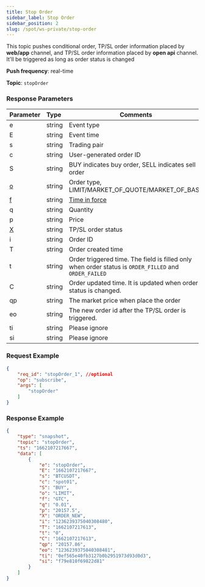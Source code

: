 ```yaml
---
title: Stop Order
sidebar_label: Stop Order
sidebar_position: 2
slug: /spot/ws-private/stop-order
---
```



<p>This topic pushes conditional order, TP/SL order information placed by <b>web/app</b> channel, and TP/SL order information placed by <b>open api</b> channel. It'll be triggered as long as order status is changed</p>
<p><b>Push frequency</b>: real-time</p>
<p><b>Topic</b>: <code>stopOrder</code></p>

### Response Parameters
| Parameter | Type | Comments|
|:----- |:-----|----- |
| e | string | Event type |
| E | string | Event time |
| s | string | Trading pair |
| c | string | User-generated order ID |
| S | string | BUY indicates buy order, SELL indicates sell order |
| <a href="#order-type-type-ordertypes">o</a> | string | Order type, LIMIT/MARKET_OF_QUOTE/MARKET_OF_BASE |
| <a href="#timeinforce-timeinforce">f</a> | string | <a href="https://www.bybit.com/en-US/help-center/bybitHC_Article?language=en_US&id=000001044">Time in force</a> |
| q | string | Quantity |
| p | string | Price |
| <a href="#order-status-status">X</a> | string | TP/SL order status |
| i | string | Order ID |
| T | string | Order created time |
| t | string | Order triggered time. The field is filled only when order status is <code>ORDER_FILLED</code> and <code>ORDER_FAILED</code> |
| C | string | Order updated time. It is updated when order status is changed. |
| qp | string | The market price when place the order |
| eo | string | The new order id after the TP/SL order is triggered. |
| ti | string | Please ignore |
| si | string | Please ignore |

### Request Example

```json
{
    "req_id": "stopOrder_1", //optional
    "op": "subscribe",
    "args": [
        "stopOrder"
    ]
}
```

### Response Example

```json
{
    "type": "snapshot",
    "topic": "stopOrder",
    "ts": "1662107217667",
    "data": [
        {
            "e": "stopOrder",
            "E": "1662107217667",
            "s": "BTCUSDT",
            "c": "spot01",
            "S": "BUY",
            "o": "LIMIT",
            "f": "GTC",
            "q": "0.01",
            "p": "20157.5",
            "X": "ORDER_NEW",
            "i": "1236239375040308480",
            "T": "1662107217613",
            "t": "0",
            "C": "1662107217613",
            "qp": "20157.86",
            "eo": "1236239375040308481",
            "ti": "0ef565e40fb3127b0b2951973d93d0d3",
            "si": "f79e810f69822d81"
        }
    ]
}
```
